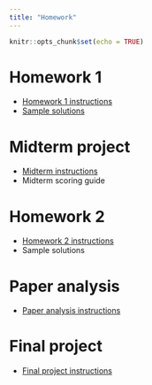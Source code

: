 ```yaml
---
title: "Homework"
---
```


```r
knitr::opts_chunk$set(echo = TRUE)
```

# Homework 1

* [Homework 1 instructions](homeworks/hw1/hw1.zip)
* [Sample solutions](homeworks/hw1/hw1samplesolutions.zip)

# Midterm project

* [Midterm instructions](homeworks/midterm/midterm.zip)
* Midterm scoring guide

# Homework 2

* [Homework 2 instructions](homeworks/hw2/hw2.zip)
* Sample solutions

# Paper analysis

* [Paper analysis instructions](homeworks/paperanalysis/paperanalysis.zip)

# Final project

* [Final project instructions](homeworks/final/final.zip)
